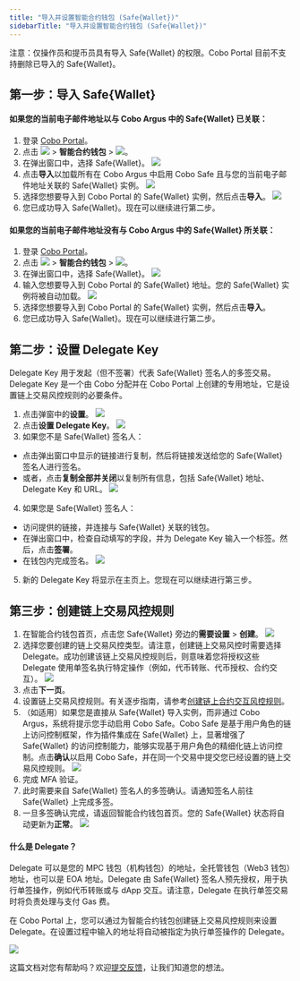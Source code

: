 ```yaml
---
title: "导入并设置智能合约钱包 (Safe{Wallet})"
sidebarTitle: "导入并设置智能合约钱包 (Safe{Wallet})"
---
```


<Note>注意：仅操作员和提币员具有导入 Safe&#123;Wallet&#125; 的权限。Cobo Portal 目前不支持删除已导入的 Safe&#123;Wallet&#125;。</Note>

## 第一步：导入 Safe&#123;Wallet&#125;

#### 如果您的当前电子邮件地址以与 Cobo Argus 中的 Safe&#123;Wallet&#125; 已关联：

1. 登录 [Cobo Portal](https://portal.cobo.com/login)。
2. 点击 <img src="/cn/images/smart-contract-wallet/button_wallet.svg" className="icon"></img> > **智能合约钱包** > <img src="/cn/images/smart-contract-wallet/button_import.svg" className="icon"></img>。
3. 在弹出窗口中，选择 Safe&#123;Wallet&#125;。
<img src="/cn/images/smart-contract-wallet/import.png" className="screenshot_modal"></img>
4. 点击**导入**以加载所有在 Cobo Argus 中启用 Cobo Safe 且与您的当前电子邮件地址关联的 Safe&#123;Wallet&#125; 实例。
<img src="/cn/images/smart-contract-wallet/import from argus.png" className="screenshot_modal"></img>
5. 选择您想要导入到 Cobo Portal 的 Safe&#123;Wallet&#125; 实例，然后点击**导入**。
<img src="/cn/images/smart-contract-wallet/select instance.png" className="screenshot_modal"></img>
6. 您已成功导入 Safe&#123;Wallet&#125;。现在可以继续进行第二步。

#### 如果您的当前电子邮件地址没有与 Cobo Argus 中的 Safe&#123;Wallet&#125; 所关联：
1. 登录 [Cobo Portal](https://portal.cobo.com/login)。
2. 点击 <img src="/cn/images/smart-contract-wallet/button_wallet.svg" className="icon"></img> > **智能合约钱包** > <img src="/cn/images/smart-contract-wallet/button_import.svg" className="icon"></img>。
3. 在弹出窗口中，选择 Safe&#123;Wallet&#125;。
<img src="/cn/images/smart-contract-wallet/import.png" className="screenshot_modal"></img>
4. 输入您想要导入到 Cobo Portal 的 Safe&#123;Wallet&#125; 地址。您的 Safe&#123;Wallet&#125; 实例将被自动加载。
<img src="/cn/images/smart-contract-wallet/enter safe name.png" className="screenshot_modal"></img>
5. 选择您想要导入到 Cobo Portal 的 Safe&#123;Wallet&#125; 实例，然后点击**导入**。
6. 您已成功导入 Safe&#123;Wallet&#125;。现在可以继续进行第二步。

## 第二步：设置 Delegate Key

Delegate Key 用于发起（但不签署）代表 Safe&#123;Wallet&#125; 签名人的多签交易。Delegate Key 是一个由 Cobo 分配并在 Cobo Portal 上创建的专用地址，它是设置链上交易风控规则的必要条件。

1. 点击弹窗中的**设置**。
<img src="/cn/images/smart-contract-wallet/set up key.png" className="screenshot_modal"></img>
2. 点击**设置 Delegate Key**。
<img src="/cn/images/smart-contract-wallet/set up my key.png" className="screenshot_modal"></img>
3. 如果您不是 Safe&#123;Wallet&#125; 签名人：
- 点击弹出窗口中显示的链接进行复制，然后将链接发送给您的 Safe&#123;Wallet&#125; 签名人进行签名。
- 或者，点击**复制全部并关闭**以复制所有信息，包括 Safe&#123;Wallet&#125; 地址、Delegate Key 和 URL。
<img src="/cn/images/smart-contract-wallet/set up not from argus.png" className="screenshot_modal"></img>
4. 如果您是 Safe&#123;Wallet&#125; 签名人：
- 访问提供的链接，并连接与 Safe&#123;Wallet&#125; 关联的钱包。
- 在弹出窗口中，检查自动填写的字段，并为 Delegate Key 输入一个标签。然后，点击**签署**。
- 在钱包内完成签名。
<img src="/cn/images/smart-contract-wallet/add key not from argus.png" className="screenshot_modal"></img>
5. 新的 Delegate Key 将显示在主页上。您现在可以继续进行第三步。

## 第三步：创建链上交易风控规则

1. 在智能合约钱包首页，点击您 Safe&#123;Wallet&#125; 旁边的**需要设置** > **创建**。
<img src="/cn/images/smart-contract-wallet/create policy.png" className="screenshot_modal"></img>
2. 选择您要创建的链上交易风控类型。请注意，创建链上交易风控时需要选择 Delegate。成功创建该链上交易风控规则后，则意味着您将授权这些 Delegate 使用单签名执行特定操作（例如，代币转账、代币授权、合约交互）。
<img src="/cn/images/smart-contract-wallet/on-chain policy.png" className="screenshot_modal"></img>
3. 点击**下一页**。
4. 设置链上交易风控规则。有关逐步指南，请参考[创建链上合约交互风控规则](/cn/portal/risk-controls/create-on-chain-policy)。
5. （如适用）如果您是直接从 Safe&#123;Wallet&#125; 导入实例，而非通过 Cobo Argus，系统将提示您手动启用 Cobo Safe。Cobo Safe 是基于用户角色的链上访问控制框架，作为插件集成在 Safe&#123;Wallet&#125; 上，显著增强了 Safe&#123;Wallet&#125; 的访问控制能力，能够实现基于用户角色的精细化链上访问控制。点击**确认**以启用 Cobo Safe，并在同一个交易中提交您已经设置的链上交易风控规则。
<img src="/cn/images/smart-contract-wallet/set up safe.png" className="screenshot_modal"></img>
6. 完成 MFA 验证。
7. 此时需要来自 Safe&#123;Wallet&#125; 签名人的多签确认。请通知签名人前往 Safe&#123;Wallet&#125; 上完成多签。
8. 一旦多签确认完成，请返回智能合约钱包首页。您的 Safe&#123;Wallet&#125; 状态将自动更新为**正常**。
<img src="/cn/images/smart-contract-wallet/ready not from argus.png" className="screenshot_full_screen"></img>

#### 什么是 Delegate？

Delegate 可以是您的 MPC 钱包（机构钱包）的地址，全托管钱包（Web3 钱包）地址，也可以是 EOA 地址。Delegate 由 Safe&#123;Wallet&#125; 签名人预先授权，用于执行单签操作，例如代币转账或与 dApp 交互。请注意，Delegate 在执行单签交易时将负责处理与支付 Gas 费。

在 Cobo Portal 上，您可以通过为智能合约钱包创建链上交易风控规则来设置 Delegate。在设置过程中输入的地址将自动被指定为执行单签操作的 Delegate。

<img src="/cn/images/smart-contract-wallet/5.png" className="screenshot"></img>


<Tip>这篇文档对您有帮助吗？欢迎[提交反馈](https://forms.zohopublic.com/cobo/form/DocumentFeedbackForm/formperma/QvLOhxJv1_JMsJ-1dleZ8Itb_7rzN-LtgvsDdxosoVI?referrername=manuals)，让我们知道您的想法。</Tip>